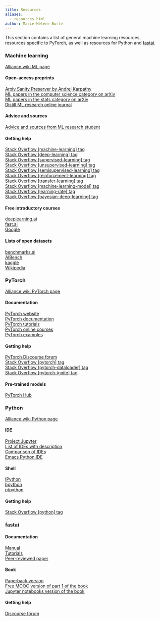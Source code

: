 ```yaml
---
title: Resources
aliases:
  - resources.html
author: Marie-Hélène Burle
---
```


:::{.def}

This section contains a list of general machine learning resources, resources specific to PyTorch, as well as resources for Python and [fastai](https://docs.fast.ai/).

:::

### Machine learning

[Alliance wiki ML page](https://docs.alliancecan.ca/wiki/AI_and_Machine_Learning)

#### Open-access preprints

[Arxiv Sanity Preserver by Andrej Karpathy](http://arxiv-sanity.com/) \
[ML papers in the computer science category on arXiv](https://arxiv.org/list/cs.LG/recent) \
[ML papers in the stats category on arXiv](https://arxiv.org/list/stat.ML/recent) \
[Distill ML research online journal](https://distill.pub/)

#### Advice and sources

[Advice and sources from ML research student](https://web.mit.edu/tslvr/www/lessons_two_years.html)

#### Getting help

[Stack Overflow [machine-learning] tag](https://stackoverflow.com/questions/tagged/machine-learning) \
[Stack Overflow [deep-learning] tag](https://stackoverflow.com/questions/tagged/deep-learning) \
[Stack Overflow [supervised-learning] tag](https://stackoverflow.com/questions/tagged/supervised-learning) \
[Stack Overflow [unsupervised-learning] tag](https://stackoverflow.com/questions/tagged/unsupervised-learning) \
[Stack Overflow [semisupervised-learning] tag](https://stackoverflow.com/questions/tagged/semisupervised-learning) \
[Stack Overflow [reinforcement-learning] tag](https://stackoverflow.com/questions/tagged/reinforcement-learning) \
[Stack Overflow [transfer-learning] tag](https://stackoverflow.com/questions/tagged/transfer-learning) \
[Stack Overflow [machine-learning-model] tag](https://stackoverflow.com/questions/tagged/machine-learning-model) \
[Stack Overflow [learning-rate] tag](https://stackoverflow.com/questions/tagged/learning-rate) \
[Stack Overflow [bayesian-deep-learning] tag](https://stackoverflow.com/questions/tagged/bayesian-deep-learning)

#### Free introductory courses

[deeplearning.ai](https://www.deeplearning.ai/programs/) \
[fast.ai](https://course.fast.ai/) \
[Google](https://developers.google.com/machine-learning/crash-course/framing/check-your-understanding)

#### Lists of open datasets

[benchmarks.ai](https://benchmarks.ai) \
[AIBench](https://www.benchcouncil.org/AIBench/index.html#AIBench) \
[kaggle](https://www.kaggle.com/datasets) \
[Wikipedia](https://en.wikipedia.org/wiki/List_of_datasets_for_machine-learning_research)

### PyTorch

[Alliance wiki PyTorch page](https://docs.alliancecan.ca/wiki/PyTorch) \

#### Documentation

[PyTorch website](https://pytorch.org/) \
[PyTorch documentation](https://pytorch.org/docs/stable/index.html) \
[PyTorch tutorials](https://pytorch.org/tutorials/) \
[PyTorch online courses](https://www.fast.ai/) \
[PyTorch examples](https://github.com/pytorch/examples)

#### Getting help

[PyTorch Discourse forum](https://discuss.pytorch.org/) \
[Stack Overflow [pytorch] tag](https://stackoverflow.com/questions/tagged/pytorch) \
[Stack Overflow [pytorch-dataloader] tag](https://stackoverflow.com/questions/tagged/pytorch-dataloader) \
[Stack Overflow [pytorch-ignite] tag](https://stackoverflow.com/questions/tagged/pytorch-ignite)

#### Pre-trained models

[PyTorch Hub](https://pytorch.org/hub/)

### Python

[Alliance wiki Python page](https://docs.alliancecan.ca/wiki/Python)

#### IDE

[Project Jupyter](https://jupyter.org/) \
[List of IDEs with description](https://wiki.python.org/moin/IntegratedDevelopmentEnvironments) \
[Comparison of IDEs](https://en.wikipedia.org/wiki/Comparison_of_integrated_development_environments#Python) \
[Emacs Python IDE](https://github.com/jorgenschaefer/elpy)

#### Shell

[IPython](https://ipython.org/) \
[bpython](https://www.bpython-interpreter.org/) \
[ptpython](https://github.com/prompt-toolkit/ptpython)

#### Getting help

[Stack Overflow [python] tag](https://stackoverflow.com/questions/tagged/python)

### fastai

#### Documentation

[Manual](https://docs.fast.ai/) \
[Tutorials](https://docs.fast.ai/tutorial.html) \
[Peer-reviewed paper](https://www.mdpi.com/2078-2489/11/2/108/htm)

#### Book

[Paperback version](https://www.amazon.com/Deep-Learning-Coders-fastai-PyTorch/dp/1492045527) \
[Free MOOC version of part 1 of the book](https://course.fast.ai/) \
[Jupyter notebooks version of the book](https://github.com/fastai/fastbook/)

#### Getting help

[Discourse forum](https://forums.fast.ai/)
